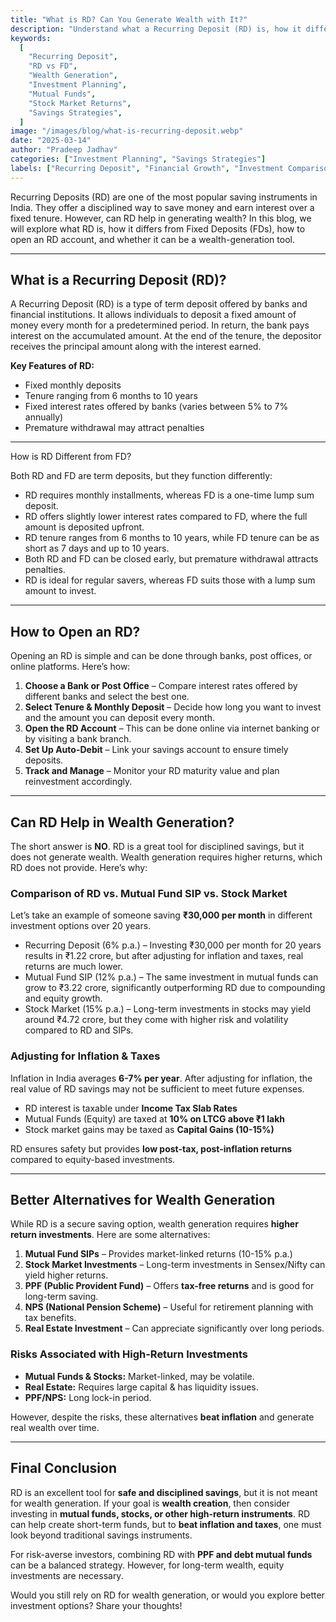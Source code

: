 ---
title: "What is RD? Can You Generate Wealth with It?"
description: "Understand what a Recurring Deposit (RD) is, how it differs from an FD, and whether it can help in wealth generation. Compare RD returns with mutual funds and stocks, and explore better investment alternatives."
keywords:
  [
    "Recurring Deposit",
    "RD vs FD",
    "Wealth Generation",
    "Investment Planning",
    "Mutual Funds",
    "Stock Market Returns",
    "Savings Strategies",
  ]
image: "/images/blog/what-is-recurring-deposit.webp"
date: "2025-03-14"
author: "Pradeep Jadhav"
categories: ["Investment Planning", "Savings Strategies"]
labels: ["Recurring Deposit", "Financial Growth", "Investment Comparison"]
---

Recurring Deposits (RD) are one of the most popular saving instruments in India. They offer a disciplined way to save money and earn interest over a fixed tenure. However, can RD help in generating wealth? In this blog, we will explore what RD is, how it differs from Fixed Deposits (FDs), how to open an RD account, and whether it can be a wealth-generation tool.

---

## **What is a Recurring Deposit (RD)?**

A Recurring Deposit (RD) is a type of term deposit offered by banks and financial institutions. It allows individuals to deposit a fixed amount of money every month for a predetermined period. In return, the bank pays interest on the accumulated amount. At the end of the tenure, the depositor receives the principal amount along with the interest earned.

**Key Features of RD:**

- Fixed monthly deposits
- Tenure ranging from 6 months to 10 years
- Fixed interest rates offered by banks (varies between 5% to 7% annually)
- Premature withdrawal may attract penalties

---

How is RD Different from FD?

Both RD and FD are term deposits, but they function differently:

- RD requires monthly installments, whereas FD is a one-time lump sum deposit.
- RD offers slightly lower interest rates compared to FD, where the full amount is deposited upfront.
- RD tenure ranges from 6 months to 10 years, while FD tenure can be as short as 7 days and up to 10 years.
- Both RD and FD can be closed early, but premature withdrawal attracts penalties.
- RD is ideal for regular savers, whereas FD suits those with a lump sum amount to invest.

---

## **How to Open an RD?**

Opening an RD is simple and can be done through banks, post offices, or online platforms. Here’s how:

1. **Choose a Bank or Post Office** – Compare interest rates offered by different banks and select the best one.
2. **Select Tenure & Monthly Deposit** – Decide how long you want to invest and the amount you can deposit every month.
3. **Open the RD Account** – This can be done online via internet banking or by visiting a bank branch.
4. **Set Up Auto-Debit** – Link your savings account to ensure timely deposits.
5. **Track and Manage** – Monitor your RD maturity value and plan reinvestment accordingly.

---

## **Can RD Help in Wealth Generation?**

The short answer is **NO**. RD is a great tool for disciplined savings, but it does not generate wealth. Wealth generation requires higher returns, which RD does not provide. Here’s why:

### **Comparison of RD vs. Mutual Fund SIP vs. Stock Market**

Let’s take an example of someone saving **₹30,000 per month** in different investment options over 20 years.

- Recurring Deposit (6% p.a.) – Investing ₹30,000 per month for 20 years results in ₹1.22 crore, but after adjusting for inflation and taxes, real returns are much lower.
- Mutual Fund SIP (12% p.a.) – The same investment in mutual funds can grow to ₹3.22 crore, significantly outperforming RD due to compounding and equity growth.
- Stock Market (15% p.a.) – Long-term investments in stocks may yield around ₹4.72 crore, but they come with higher risk and volatility compared to RD and SIPs.

### **Adjusting for Inflation & Taxes**

Inflation in India averages **6-7% per year**. After adjusting for inflation, the real value of RD savings may not be sufficient to meet future expenses.

- RD interest is taxable under **Income Tax Slab Rates**
- Mutual Funds (Equity) are taxed at **10% on LTCG above ₹1 lakh**
- Stock market gains may be taxed as **Capital Gains (10-15%)**

RD ensures safety but provides **low post-tax, post-inflation returns** compared to equity-based investments.

---

## **Better Alternatives for Wealth Generation**

While RD is a secure saving option, wealth generation requires **higher return investments**. Here are some alternatives:

1. **Mutual Fund SIPs** – Provides market-linked returns (10-15% p.a.)
2. **Stock Market Investments** – Long-term investments in Sensex/Nifty can yield higher returns.
3. **PPF (Public Provident Fund)** – Offers **tax-free returns** and is good for long-term saving.
4. **NPS (National Pension Scheme)** – Useful for retirement planning with tax benefits.
5. **Real Estate Investment** – Can appreciate significantly over long periods.

### **Risks Associated with High-Return Investments**

- **Mutual Funds & Stocks:** Market-linked, may be volatile.
- **Real Estate:** Requires large capital & has liquidity issues.
- **PPF/NPS:** Long lock-in period.

However, despite the risks, these alternatives **beat inflation** and generate real wealth over time.

---

## **Final Conclusion**

RD is an excellent tool for **safe and disciplined savings**, but it is not meant for wealth generation. If your goal is **wealth creation**, then consider investing in **mutual funds, stocks, or other high-return instruments**. RD can help create short-term funds, but to **beat inflation and taxes**, one must look beyond traditional savings instruments.

For risk-averse investors, combining RD with **PPF and debt mutual funds** can be a balanced strategy. However, for long-term wealth, equity investments are necessary.

Would you still rely on RD for wealth generation, or would you explore better investment options? Share your thoughts!

